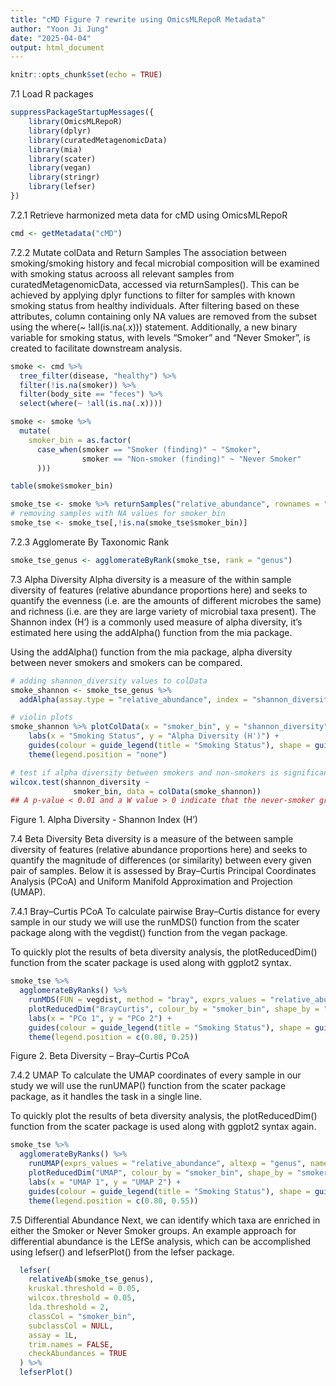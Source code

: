 ```yaml
---
title: "cMD Figure 7 rewrite using OmicsMLRepoR Metadata"
author: "Yoon Ji Jung"
date: "2025-04-04"
output: html_document
---
```


```r
knitr::opts_chunk$set(echo = TRUE)
```

7.1 Load R packages
```r
suppressPackageStartupMessages({
    library(OmicsMLRepoR)
    library(dplyr)
    library(curatedMetagenomicData)
    library(mia)
    library(scater)
    library(vegan)
    library(stringr)
    library(lefser)
})
```

7.2.1 Retrieve harmonized meta data for cMD using OmicsMLRepoR
```r
cmd <- getMetadata("cMD")
```
7.2.2 Mutate colData and Return Samples 
The association between smoking/smoking history and fecal microbial composition will be examined with smoking status acrooss all relevant samples from curatedMetagenomicData, accessed via returnSamples(). This can be achieved by applying dplyr functions to filter for samples with known smoking status from healthy individuals. After filtering based on these attributes, column containing only NA values are removed from the subset using the where(~ !all(is.na(.x))) statement. Additionally, a new binary variable for smoking status, with levels "Smoker" and "Never Smoker", is created to facilitate downstream analysis.

```r
smoke <- cmd %>% 
  tree_filter(disease, "healthy") %>% 
  filter(!is.na(smoker)) %>%
  filter(body_site == "feces") %>%
  select(where(~ !all(is.na(.x))))

smoke <- smoke %>%
  mutate(
    smoker_bin = as.factor(
      case_when(smoker == "Smoker (finding)" ~ "Smoker",
                smoker == "Non-smoker (finding)" ~ "Never Smoker"
      )))

table(smoke$smoker_bin)
```

```r
smoke_tse <- smoke %>% returnSamples("relative_abundance", rownames = "short")
# removing samples with NA values for smoker_bin
smoke_tse <- smoke_tse[,!is.na(smoke_tse$smoker_bin)]
```


7.2.3 Agglomerate By Taxonomic Rank
```r
smoke_tse_genus <- agglomerateByRank(smoke_tse, rank = "genus")
```


7.3 Alpha Diversity
Alpha diversity is a measure of the within sample diversity of features (relative abundance proportions here) and seeks to quantify the evenness (i.e. are the amounts of different microbes the same) and richness (i.e. are they are large variety of microbial taxa present). The Shannon index (H’) is a commonly used measure of alpha diversity, it’s estimated here using the addAlpha() function from the mia package.

Using the addAlpha() function from the mia package, alpha diversity between never smokers and smokers can be compared. 
```r
# adding shannon_diversity values to colData
smoke_shannon <- smoke_tse_genus %>%
  addAlpha(assay.type = "relative_abundance", index = "shannon_diversity")

# violin plots
smoke_shannon %>% plotColData(x = "smoker_bin", y = "shannon_diversity", colour_by = "smoker_bin", shape_by = "smoker_bin") +
    labs(x = "Smoking Status", y = "Alpha Diversity (H')") +
    guides(colour = guide_legend(title = "Smoking Status"), shape = guide_legend(title = "Alpha Diversity by Smoking Status")) +
    theme(legend.position = "none")

# test if alpha diversity between smokers and non-smokers is significantly different
wilcox.test(shannon_diversity ~ 
              smoker_bin, data = colData(smoke_shannon))
## A p-value < 0.01 and a W value > 0 indicate that the never-smoker group has higher alpha diversity compared to the smoker group. This may serve as basis for further investigation as to whether smoking can lead to gut microbiome dysbiosis.
```
Figure 1. Alpha Diversity - Shannon Index (H')

7.4 Beta Diversity
Beta diversity is a measure of the between sample diversity of features (relative abundance proportions here) and seeks to quantify the magnitude of differences (or similarity) between every given pair of samples. Below it is assessed by Bray–Curtis Principal Coordinates Analysis (PCoA) and Uniform Manifold Approximation and Projection (UMAP).

7.4.1 Bray–Curtis PCoA
To calculate pairwise Bray–Curtis distance for every sample in our study we will use the runMDS() function from the scater package along with the vegdist() function from the vegan package.

To quickly plot the results of beta diversity analysis, the plotReducedDim() function from the scater package is used along with ggplot2 syntax.
```r
smoke_tse %>% 
  agglomerateByRanks() %>%
    runMDS(FUN = vegdist, method = "bray", exprs_values = "relative_abundance", altexp = "genus", name = "BrayCurtis") %>%
    plotReducedDim("BrayCurtis", colour_by = "smoker_bin", shape_by = "smoker_bin") +
    labs(x = "PCo 1", y = "PCo 2") +
    guides(colour = guide_legend(title = "Smoking Status"), shape = guide_legend(title = "Smoking Status")) +
    theme(legend.position = c(0.80, 0.25))
```
Figure 2. Beta Diversity – Bray–Curtis PCoA

7.4.2 UMAP
To calculate the UMAP coordinates of every sample in our study we will use the runUMAP() function from the scater package package, as it handles the task in a single line.

To quickly plot the results of beta diversity analysis, the plotReducedDim() function from the scater package is used along with ggplot2 syntax again.
```r
smoke_tse %>%
  agglomerateByRanks() %>%
    runUMAP(exprs_values = "relative_abundance", altexp = "genus", name = "UMAP") %>%
    plotReducedDim("UMAP", colour_by = "smoker_bin", shape_by = "smoker_bin") +
    labs(x = "UMAP 1", y = "UMAP 2") +
    guides(colour = guide_legend(title = "Smoking Status"), shape = guide_legend(title = "Smoking Status")) +
    theme(legend.position = c(0.80, 0.55))
```

7.5 Differential Abundance
Next, we can identify which taxa are enriched in either the Smoker or Never Smoker groups. An example approach for differential abundance is the LEfSe analysis,
which can be accomplished using lefser() and lefserPlot() from the lefser package.
```r
  lefser(
    relativeAb(smoke_tse_genus),
    kruskal.threshold = 0.05,
    wilcox.threshold = 0.05,
    lda.threshold = 2,
    classCol = "smoker_bin",
    subclassCol = NULL,
    assay = 1L,
    trim.names = FALSE,
    checkAbundances = TRUE
  ) %>%
  lefserPlot()

```

